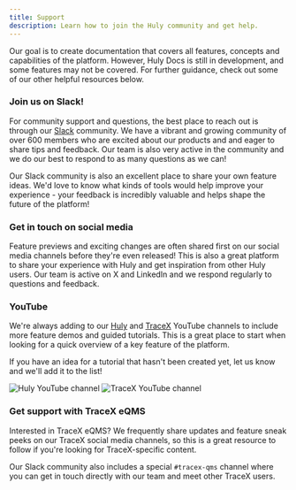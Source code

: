 ```yaml
---
title: Support
description: Learn how to join the Huly community and get help.
---
```



Our goal is to create documentation that covers all features, concepts and capabilities of the platform. However, Huly Docs is still in development, and some features may not be covered. For further guidance, check out some of our other helpful resources below.

### Join us on Slack!

For community support and questions, the best place to reach out is through our <a href="https://hulycommunity.slack.com/join/shared_invite/zt-29kl7zmwz-2b3RRVTiWhhtAwzHjBm3Wg" target="_blank">Slack</a> community. We have a vibrant and growing community of over 600 members who are excited about our products and and eager to share tips and feedback. Our team is also very active in the community and we do our best to respond to as many questions as we can!

Our Slack community is also an excellent place to share your own feature ideas. We'd love to know what kinds of tools would help improve your experience - your feedback is incredibly valuable and helps shape the future of the platform!

### Get in touch on social media

<div class='social-icons'>
    <span><a href="https://x.com/huly_io" target="_blank"><Icon name="bi:twitter-x" /></a></span>
    <span><a href="https://www.linkedin.com/company/hulylabs" target="_blank"><Icon name="bi:linkedin" /></a></span>
</div>

Feature previews and exciting changes are often shared first on our social media channels before they're even released! This is also a great platform to share your experience with Huly and get inspiration from other Huly users. Our team is active on X and LinkedIn and we respond regularly to questions and feedback.

### YouTube

We're always adding to our <a href="https://www.youtube.com/channel/@huly_io" target="_blank">Huly</a> and <a href="https://www.youtube.com/@TraceX" target="_blank">TraceX</a> YouTube channels to include more feature demos and guided tutorials. This is a great place to start when looking for a quick overview of a key feature of the platform.

If you have an idea for a tutorial that hasn't been created yet, let us know and we'll add it to the list!

<Image 
    src={hulyYouTube} 
    alt='Huly YouTube channel' 
    inferSize
    quality='max'
/>
<Image 
    src={tracexYouTube} 
    alt='TraceX YouTube channel' 
    inferSize
    quality='max'
/>


### Get support with TraceX eQMS

<div class='social-icons'>
    <span><a href="https://x.com/TraceXeQMS" target="_blank"><Icon name="bi:twitter-x" /></a></span>
    <span><a href="https://www.linkedin.com/company/tracex-company" target="_blank"><Icon name="bi:linkedin" /></a></span>
    <span><a href="https://hulycommunity.slack.com/join/shared_invite/zt-29kl7zmwz-2b3RRVTiWhhtAwzHjBm3Wg" target="_blank"><Icon name="bi:slack" /></a></span>
</div>

Interested in TraceX eQMS? We frequently share updates and feature sneak peeks on our TraceX social media channels, so this is a great resource to follow if you're looking for TraceX-specific content.

Our Slack community also includes a special `#tracex-qms` channel where you can get in touch directly with our team and meet other TraceX users.